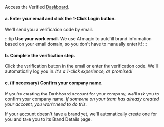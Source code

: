 

Access the Verified [Dashboard](https://dashboard.verified.inc).


#### a. Enter your email and click the 1-Click Login button.

We'll send you a verification code by email.

:::tip
**Use your work email.** We use AI magic to autofill brand information based on your email domain, so you don't have to manually enter it!
:::


#### b. Complete the verification step.

Click the verification button in the email or enter the verification code. We'll automatically log you in. _It's a 1-click experience, as promised!_


#### c. (if necessary) Confirm your company name.

If you're creating the Dashboard account for your company, we'll ask you to confirm your company name. _If someone on your team has already created your account, you won't need to do this._

If your account doesn't have a brand yet, we'll automatically create one for you and take you to its Brand Details page. 

<BrandsAdmonition/>